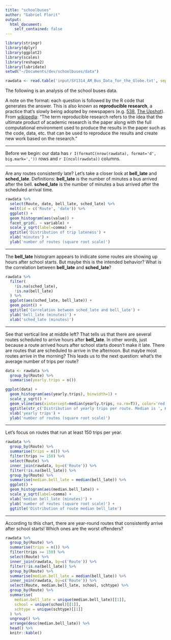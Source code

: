 ```yaml
---
title: "schoolbuses"
author: "Gabriel Florit"
output:
  html_document:
    self_contained: false
---
```


```r
library(stringr)
library(dplyr)
library(ggplot2)
library(scales)
library(reshape2)
library(lubridate)
setwd("~/Documents/dev/schoolbuses/data")
```

```r
rawdata <- read.table('input/SY1314_AM_Bus_Data_for_the_Globe.txt', sep='\t', header=TRUE)
```

The following is an analysis of the school buses data.

A note on the format: each question is followed by the R code that generates the answer. This is also known as **reproducible research**, a practice that's slowly being adopted by newspapers (e.g. [538](https://github.com/fivethirtyeight/data), [The Upshot](https://github.com/theupshot)). From [wikipedia](http://en.wikipedia.org/wiki/Reproducibility#Reproducible_research): "The term reproducible research refers to the idea that the ultimate product of academic research is the paper along with the full computational environment used to produce the results in the paper such as the code, data, etc. that can be used to reproduce the results and create new work based on the research."

****
Before we begin: our data has `r I(formatC(nrow(rawdata), format='d', big.mark=','))` rows and `r I(ncol(rawdata))` columns.

****
Are any routes consistently late? Let's take a closer look at **bell_late** and **sched_late**. Definitions: **bell_late** is the number of minutes a bus arrived after the bell. **sched_late** is the number of minutes a bus arrived after the scheduled arrival time.
```r
rawdata %>%
  select(Route, date, bell_late, sched_late) %>%
  melt(id = c('Route', 'date')) %>%
  ggplot() +
  geom_histogram(aes(value)) +
  facet_grid(. ~ variable) +
  scale_y_sqrt(label=comma) +
  ggtitle('Distribution of trip lateness') +
  xlab('minutes') +
  ylab('number of routes (square root scale)')
```

****
The **bell_late** histogram appears to indicate some routes are showing up hours after school starts. But maybe this is the intended behavior? What is the correlation between **bell_late** and **sched_late**?
```r
rawdata %>%
  filter(
    !is.na(sched_late),
    !is.na(bell_late)
  ) %>%
  ggplot(aes(sched_late, bell_late)) +
  geom_point() +
  ggtitle('Correlation between sched_late and bell_late') +
  ylab('bell_late (minutes)') +
  xlab('sched_late (minutes)')
```

****
See that vertical line at middle left? That tells us that there are several routes scheduled to arrive hours after **bell_late**. In other words, just because a route arrived hours after school starts doesn't make it late. There are routes that are scheduled to arrive in the afternoon. But maybe most routes arrive in the morning? This leads us to the next question: what's the average number of trips per route?
```r
data <- rawdata %>%
  group_by(Route) %>%
  summarise(yearly.trips = n())

ggplot(data) +
  geom_histogram(aes(yearly.trips), binwidth=1) +
  scale_y_sqrt() +
  geom_vline(aes(xintercept=median(yearly.trips, na.rm=T)), color='red', linetype='dashed', size=1) +
  ggtitle(str_c('Distribution of yearly trips per route. Median is ', median(data$yearly.trips) ,' trips.')) +
  xlab('yearly trips') +
  ylab('number of routes (square root scale)')
```

****
Let's focus on routes that run at least 150 trips per year.
```r
rawdata %>%
  group_by(Route) %>%
  summarise(trips = n()) %>%
  filter(trips >= 150) %>%
  select(Route) %>%
  inner_join(rawdata, by=c('Route')) %>%
  filter(!is.na(bell_late)) %>%
  group_by(Route) %>%
  summarise(median.bell_late = median(bell_late)) %>%
  ggplot() +
  geom_histogram(aes(median.bell_late)) +
  scale_y_sqrt(label=comma) +
  xlab('median bell_late (minutes)') +
  ylab('number of routes (square root scale)') +
  ggtitle('Distribution of route median bell_late')
```

****
According to this chart, there are year-round routes that consistently arrive after school starts! Which ones are the worst offenders?
```r
rawdata %>%
  group_by(Route) %>%
  summarise(trips = n()) %>%
  filter(trips >= 150) %>%
  select(Route) %>%
  inner_join(rawdata, by=c('Route')) %>%
  filter(!is.na(bell_late)) %>%
  group_by(Route) %>%
  summarise(median.bell_late = median(bell_late)) %>%
  inner_join(rawdata, by=c('Route')) %>%
  select(Route, median.bell_late, school, schtype) %>%
  group_by(Route) %>%
  summarise(
    median.bell_late = unique(median.bell_late)[[1]],
    school = unique(school)[[1]],
    schtype = unique(schtype)[[1]]
  ) %>%
  ungroup() %>%
  arrange(desc(median.bell_late)) %>%
  head() %>%
  knitr::kable()
```
